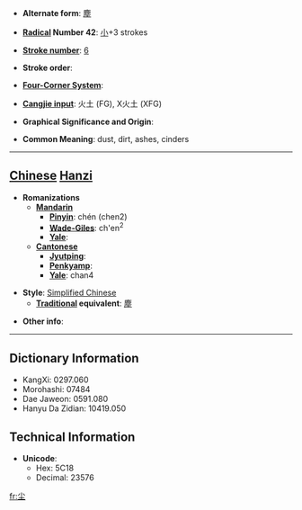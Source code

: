 * '''Alternate form''': [[塵]]

* '''[[Wiktionary:Chinese radical index| Radical]] Number 42''': [[Wiktionary:Chinese radical index 小|小]]+3 strokes

* '''[[Wiktionary:Chinese total strokes index|Stroke number]]''': [[Wiktionary:Chinese total strokes index 6|6]]

* '''Stroke order''': 

* '''[[Wiktionary:Chinese four corner index|Four-Corner System]]''': 

* '''[[Wiktionary:Chinese Cangjie index|Cangjie input]]''': 火土 (FG), X火土 (XFG)

* '''Graphical Significance and Origin''': 

* '''Common Meaning''': dust, dirt, ashes, cinders

----

== [[Chinese]] [[Hanzi]] ==

* '''Romanizations'''
** '''[[Mandarin]]'''
*** '''[[Pinyin]]''': chén (chen2)
*** '''[[Wade-Giles]]''': ch'en<sup>2</sup>
*** '''[[Yale]]''': 
** '''[[Cantonese]]'''
*** '''[[Jyutping]]''':
*** '''[[Penkyamp]]''': 
*** '''[[Yale]]''': chan4

* '''Style''': [[Simplified Chinese]] 
** '''[[Traditional Chinese|Traditional]] equivalent''': [[塵]]

* '''Other info''': 

----

== Dictionary Information ==

* KangXi: 0297.060
* Morohashi: 07484
* Dae Jaweon: 0591.080
* Hanyu Da Zidian: 10419.050

== Technical Information ==

* '''Unicode''':
** Hex: 5C18
** Decimal: 23576

[[fr:尘]]